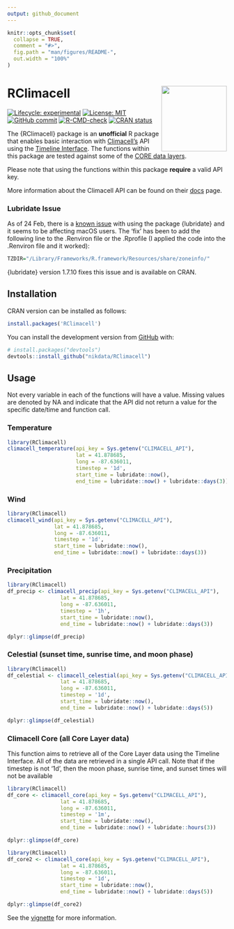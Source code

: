 ```yaml
---
output: github_document
---
```


```r
knitr::opts_chunk$set(
  collapse = TRUE,
  comment = "#>",
  fig.path = "man/figures/README-",
  out.width = "100%"
)
```

# RClimacell <a href='https://nikdata.github.io/RClimacell/'><img src='man/figures/rclimacell-hex.png' align="right" width="150" height="150" />

<!-- badges: start -->
[![Lifecycle: experimental](https://img.shields.io/badge/lifecycle-experimental-orange.svg)](https://lifecycle.r-lib.org/articles/figures/lifecycle-experimental.svg)
[![License: MIT](https://img.shields.io/badge/License-MIT-blue.svg)](https://opensource.org/licenses/MIT)
[![GitHub commit](https://img.shields.io/github/last-commit/nikdata/RClimacell)](https://github.com/nikdata/RClimacell/commit/main)
[![R-CMD-check](https://github.com/nikdata/RClimacell/workflows/R-CMD-check/badge.svg)](https://github.com/nikdata/RClimacell/actions)
[![CRAN status](https://www.r-pkg.org/badges/version/RClimacell)](https://CRAN.R-project.org/package=RClimacell)
<!-- badges: end -->

The {RClimacell} package is an **unofficial** R package that enables basic interaction with [Climacell's](https://www.climacell.co) API using the [Timeline Interface](https://docs.climacell.co/reference/timeline-overview). The functions within this package are tested against some of the [CORE data layers](https://docs.climacell.co/reference/data-layers-core). 

Please note that using the functions within this package **require** a valid API key.

More information about the Climacell API can be found on their [docs](https://docs.climacell.co/reference/api-overview) page.

### Lubridate Issue

As of 24 Feb, there is a [known issue](https://github.com/tidyverse/lubridate/issues/928) with using the package {lubridate} and it seems to be affecting macOS users. The 'fix' has been to add the following line to the .Renviron file or the .Rprofile (I applied the code into the .Renviron file and it worked):

```r
TZDIR="/Library/Frameworks/R.framework/Resources/share/zoneinfo/"
```

{lubridate} version 1.7.10 fixes this issue and is available on CRAN.

## Installation

CRAN version can be installed as follows:

``` r
install.packages('RClimacell')
```

You can install the development version from [GitHub](https://github.com/) with:

``` r
# install.packages("devtools")
devtools::install_github("nikdata/RClimacell")
```

## Usage

Not every variable in each of the functions will have a value. Missing values are denoted by NA and indicate that the API did not return a value for the specific date/time and function call.

### Temperature
```r
library(RClimacell)
climacell_temperature(api_key = Sys.getenv("CLIMACELL_API"),
                      lat = 41.878685,
                      long = -87.636011,
                      timestep = '1d',
                      start_time = lubridate::now(),
                      end_time = lubridate::now() + lubridate::days(3))

```

### Wind
```r
library(RClimacell)
climacell_wind(api_key = Sys.getenv("CLIMACELL_API"),
               lat = 41.878685,
               long = -87.636011,
               timestep = '1d',
               start_time = lubridate::now(),
               end_time = lubridate::now() + lubridate::days(3))
```

### Precipitation
```r
library(RClimacell)
df_precip <- climacell_precip(api_key = Sys.getenv("CLIMACELL_API"),
                 lat = 41.878685,
                 long = -87.636011,
                 timestep = '1h',
                 start_time = lubridate::now(),
                 end_time = lubridate::now() + lubridate::days(3))

dplyr::glimpse(df_precip)
```

### Celestial (sunset time, sunrise time, and moon phase)

```r
library(RClimacell)
df_celestial <- climacell_celestial(api_key = Sys.getenv("CLIMACELL_API"),
                 lat = 41.878685,
                 long = -87.636011,
                 timestep = '1d',
                 start_time = lubridate::now(),
                 end_time = lubridate::now() + lubridate::days(5))

dplyr::glimpse(df_celestial)
```

### Climacell Core (all Core Layer data)

This function aims to retrieve all of the Core Layer data using the Timeline Interface. All of the data are retrieved in a single API call. Note that if the timestep is not '1d', then the moon phase, sunrise time, and sunset times will not be available

```r
library(RClimacell)
df_core <- climacell_core(api_key = Sys.getenv("CLIMACELL_API"),
                 lat = 41.878685,
                 long = -87.636011,
                 timestep = '1m',
                 start_time = lubridate::now(),
                 end_time = lubridate::now() + lubridate::hours(3))

dplyr::glimpse(df_core)
```

```r
library(RClimacell)
df_core2 <- climacell_core(api_key = Sys.getenv("CLIMACELL_API"),
                 lat = 41.878685,
                 long = -87.636011,
                 timestep = '1d',
                 start_time = lubridate::now(),
                 end_time = lubridate::now() + lubridate::days(5))

dplyr::glimpse(df_core2)
```


See the [vignette](https://nikdata.github.io/RClimacell/) for more information.
